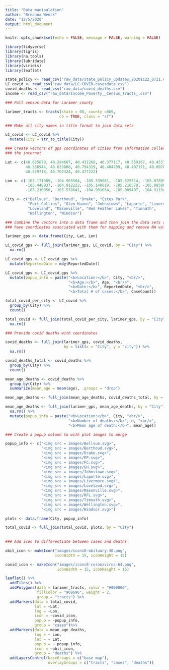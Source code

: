 ```yaml
---
title: "Data manipulation"
author: "Breanna Wenck"
date: "12/5/2020"
output: html_document
---
```


```r
knitr::opts_chunk$set(echo = FALSE, message = FALSE, warning = FALSE)
```

```r
library(tidyverse)
library(tigris)
library(na.tools)
library(lubridate)
library(viridis)
library(leaflet)

state_policy <- read_csv("raw_data/state_policy_updates_20201122_0721.csv")
LC_covid <- read_csv("raw_data/LC-COVID-casesdata.csv")
covid_deaths <- read_csv("raw_data/covid_deaths.csv")
income <- read_csv("raw_data/Income_Poverty__Census_Tracts_.csv")

### Pull census data for Larimer county 

larimer_tracts <- tracts(state = 08, county =069, 
                        cb = TRUE, class = "sf")
```

```r

### Make all city names in title format to join data sets

LC_covid <- LC_covid %>% 
  mutate(City = str_to_title(City))

### Create vectors of gps coordinates of cities from information collected from
### the internet

Lat <- c(40.625679, 40.284667, 40.431269, 40.377117, 40.559167, 40.453740, 
         40.336944, 40.633808, 40.794319, 40.404789, 40.487171, 40.807820, 
         40.529718, 40.702324, 40.477222)

Lon <- c(-105.171089, -104.965504, -105.339661, -105.525514, -105.078056, 
         -105.448837, -104.912222, -105.148819, -105.216579, -105.085868, 
         -105.210056, -105.578641, -104.981654, -105.005497, -104.911944)

City <- c("Bellvue", "Berthoud", "Drake", "Estes Park",
          "Fort Collins", "Glen Haven", "Johnstown", "Laporte", "Livermore",
          "Loveland", "Masonville", "Red Feather Lakes", "Timnath", 
          "Wellington", "Windsor")

### Combine the vectors into a data frame and then join the data sets so cities
### have coordinates associated with them for mapping and remove NA values

larimer_gps <- data.frame(City, Lat, Lon)

LC_covid_gps <- full_join(larimer_gps, LC_covid, by = "City") %>% 
  na.rm()

LC_covid_gps <- LC_covid_gps %>% 
  mutate(ReportedDate = mdy(ReportedDate)) 

LC_covid_gps <- LC_covid_gps %>%
  mutate(popup_info = paste("<b>Location:</b>", City, "<br/>",
                            "<b>Age:</b>", Age, "<br/>",
                            "<b>Date:</b>", ReportedDate, "<br/>",
                            "<b>Total # of cases:</b>", CaseCount))

total_covid_per_city <- LC_covid %>% 
  group_by(City) %>% 
  count()

total_covid <- full_join(total_covid_per_city, larimer_gps, by = "City") %>% 
  na.rm()

### Provide covid deaths with coordinates

covid_deaths <- full_join(larimer_gps, covid_deaths, 
                          by = list(x = "City", y = "city")) %>% 
  na.rm()

covid_deaths_total <- covid_deaths %>% 
  group_by(City) %>% 
  count()

mean_age_deaths <- covid_deaths %>% 
  group_by(City) %>% 
  summarize(mean_age = mean(age), .groups = "drop")

mean_age_deaths <- full_join(mean_age_deaths, covid_deaths_total, by = "City")

mean_age_deaths <- full_join(larimer_gps, mean_age_deaths, by = "City") %>% 
  na.rm() %>% 
  mutate(popup_info = paste("<b>Location:</b>", City, "<br/>",
                            "<b>Number of deaths:</b>", n, "<br/>",
                            "<b>Mean age of death:</b>", mean_age))

### Create a popup column to with plot images to merge 

popup_info <- c("<img src = images/Bellvue.svg>",
                "<img src = images/Berthoud.svg>", 
                "<img src = images/Drake.svg>",
                "<img src = images/EP.svg>",
                "<img src = images/FC.svg>",
                "<img src = images/GH.svg>",
                "<img src = images/Johnstown.svg>",
                "<img src = images/Laporte.svg>",
                "<img src = images/Livermore.svg>",
                "<img src = images/Loveland.svg>",
                "<img src = images/Masonville.svg>",
                "<img src = images/RFL.svg>",
                "<img src = images/Timnath.svg>",
                "<img src = images/Wellington.svg>",
                "<img src = images/Windsor.svg>")

plots <- data.frame(City, popup_info)

total_covid <- full_join(total_covid, plots, by = "City")
  
         
### Add icon to differentiate between cases and deaths

obit_icon <- makeIcon("images/icons8-obituary-30.png", 
                      iconWidth = 15, iconHeight = 15)

covid_icon <- makeIcon("images/icons8-coronavirus-64.png",
                       iconWidth = 15, iconHeight = 15)

leaflet() %>%
  addTiles() %>%
  addPolygons(data = larimer_tracts, color = "#000000", 
              fillColor = "969696", weight = 2, 
              group = "tracts") %>% 
  addMarkers(data = total_covid,
             lat = ~Lat, 
             lng = ~Lon,
             icon = ~covid_icon,
             popup = ~popup_info,
             group = "cases")%>% 
  addMarkers(data = mean_age_deaths,
             lng = ~ Lon, 
             lat = ~ Lat,
             popup = ~ popup_info, 
             icon = ~obit_icon,
             group = "deaths") %>% 
  addLayersControl(baseGroups = c("base map"),
                   overlayGroups = c("tracts", "cases", "deaths"))
```

